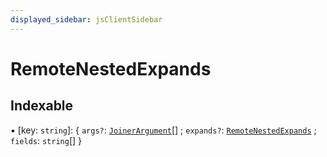 ```yaml
---
displayed_sidebar: jsClientSidebar
---
```



# RemoteNestedExpands

## Indexable

▪ [key: `string`]: { `args?`: [`JoinerArgument`](internal.internal-1.JoinerArgument.mdx)[] ; `expands?`: [`RemoteNestedExpands`](internal.internal-1.RemoteNestedExpands.mdx) ; `fields`: `string`[]  }
